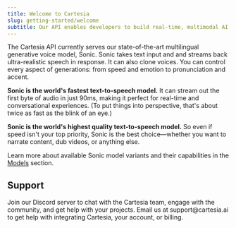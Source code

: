 ```yaml
---
title: Welcome to Cartesia
slug: getting-started/welcome
subtitle: Our API enables developers to build real-time, multimodal AI experiences that feel natural and responsive.
---
```


The Cartesia API currently serves our state-of-the-art multilingual generative voice model, Sonic. Sonic takes text input and and streams back ultra-realistic speech in response. It can also clone voices. You can control every aspect of generations: from speed and emotion to pronunciation and accent.

**Sonic is the world's fastest text-to-speech model.** It can stream out the first byte of audio in just 90ms, making it perfect for real-time and conversational experiences. (To put things into perspective, that's about twice as fast as the blink of an eye.)

**Sonic is the world's highest quality text-to-speech model.** So even if speed isn't your top priority, Sonic is the best choice—whether you want to narrate content, dub videos, or anything else.

Learn more about available Sonic model variants and their capabilities in the [Models](/getting-started/models) section.

## Support

<CardGroup cols={2}>
  <Card title="Discord" icon="fa-brands fa-discord" href="https://discord.gg/cartesia">
      Join our Discord server to chat with the Cartesia team, engage with the community, and get help with your projects.
  </Card>
  <Card title="Email" icon="envelope" href="mailto:support@cartesia.ai">
      Email us at support@cartesia.ai to get help with integrating Cartesia, your account, or billing.
  </Card>
</CardGroup>
